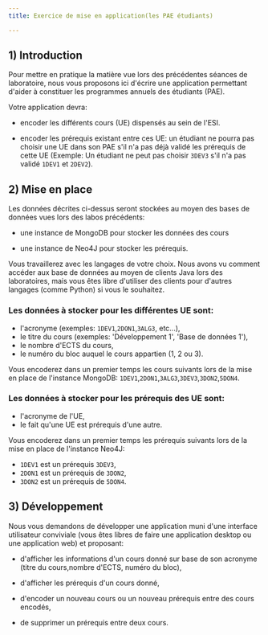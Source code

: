 ```yaml
---
title: Exercice de mise en application(les PAE étudiants)

---
```


## 1) Introduction

Pour mettre en pratique la matière vue lors des précédentes séances de laboratoire, nous vous proposons ici d'écrire une application permettant d'aider à constituer les programmes annuels des étudiants (PAE).

Votre application devra:

- encoder les différents cours (UE) dispensés au sein de l'ESI.

- encoder les prérequis existant entre ces UE: un étudiant ne pourra pas choisir une UE dans son PAE s'il n'a pas déjà validé les prérequis de cette UE (Exemple: Un étudiant ne peut pas choisir `3DEV3` s'il n'a pas validé `1DEV1` et `2DEV2`).

## 2) Mise en place

Les données décrites ci-dessus seront stockées au moyen des bases de données vues lors des labos précédents:

- une instance de MongoDB pour stocker les données des cours

- une instance de Neo4J pour stocker les prérequis.

Vous travaillerez avec les langages de votre choix. Nous avons vu comment accéder aux base de données au moyen de clients Java lors des laboratoires, mais vous êtes libre d'utiliser des clients pour d'autres langages (comme Python) si vous le souhaitez.

### Les données à stocker pour les différentes UE sont:

- l'acronyme (exemples: `1DEV1`,`2DON1`,`3ALG3`, etc...),
- le titre du cours (exemples: 'Développement 1', 'Base de données 1'),
- le nombre d'ECTS du cours,
- le numéro du bloc auquel le cours appartien (1, 2 ou 3).

Vous encoderez dans un premier temps les cours suivants lors de la mise en place de l'instance MongoDB: `1DEV1`,`2DON1`,`3ALG3`,`3DEV3`,`3DON2`,`5DON4`.


### Les données à stocker pour les prérequis des UE sont:

- l'acronyme de l'UE,
- le fait qu'une UE est prérequis d'une autre.

Vous encoderez dans un premier temps les prérequis suivants lors de la mise en place de l'instance Neo4J: 

- `1DEV1` est un prérequis `3DEV3`,
- `2DON1` est un prérequis de `3DON2`,
- `3DON2` est un prérequis de `5DON4`.

## 3) Développement

Nous vous demandons de développer une application muni d'une interface utilisateur conviviale (vous êtes libres de faire une application desktop ou une application web) et proposant:

- d'afficher les informations d'un cours donné sur base de son acronyme (titre du cours,nombre d'ECTS, numéro du bloc),

- d'afficher les prérequis d'un cours donné,

- d'encoder un nouveau cours ou un nouveau prérequis entre des cours encodés,

- de supprimer un prérequis entre deux cours.



